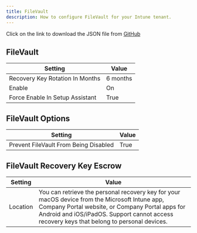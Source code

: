 ```yaml
---
title: FileVault
description: How to configure FileVault for your Intune tenant.
---
```



<Aside>
Click on the link to download the JSON file from <a href="https://github.com/SkipToTheEndpoint/OpenIntuneBaseline/blob/main/MACOS/NativeImport/MacOS%20-%20OIB%20-%20Disk%20Encryption%20-%20D%20-%20FileVault%20-%20v1.0.json" target="_blank">GitHub</a>
</Aside>


## FileVault

| Setting                               | Value   |
|---------------------------------------|---------|
| Recovery Key Rotation In Months| 6 months   |
| Enable  | On   |
| Force Enable In Setup Assistant | True   |

## FileVault Options

| Setting                               | Value   |
|---------------------------------------|---------|
| Prevent FileVault From Being Disabled | True   |

## FileVault Recovery Key Escrow

| Setting                               | Value   |
|---------------------------------------|---------|
| Location | You can retrieve the personal recovery key for your macOS device from the Microsoft Intune app, Company Portal website, or Company Portal apps for Android and iOS/iPadOS. Support cannot access recovery keys that belong to personal devices.   |